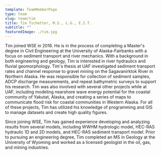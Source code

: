 ```yaml
---
template: TeamMemberPage
type: team
slug: team/tim
title: Tim Tschetter, M.S., L.G., E.I.T.
subtitle: ""
featuredImage: ./tim.jpg
---
```

Tim joined WSE in 2016. He is in the process of completing a Master's degree in Civil Engineering at the University of Alaska-Fairbanks with a focus on sediment transport and river mechanics. With a background in both engineering and geology, Tim is interested in river hydraulics and fluvial geomorphology. Tim's thesis at UAF investigated sediment transport rates and channel response to gravel mining on the Sagavanirktok River in Northern Alaska. He was responsible for collection of sediment samples, ADCP discharge measurements, and repeat bathymetric surveys to support his research. Tim was also involved with several other projects while at UAF, including modeling nearshore wave energy potential for the coastal community of Yakutat, Alaska, and creating a series of maps to communicate flood risk for coastal communities in Western Alaska. For all of these projects, Tim has utilized his knowledge of programming and GIS to manage datasets and create high quality figures.

Since joining WSE, Tim has gained experience developing and analyzing results from several models, including WWHM hydrologic model, HEC-RAS hydraulic 1D and 2D models, and HEC-RAS sediment transport model. Prior to pursuing an engineering degree, Tim completed an MS in Geology at the University of Wyoming and worked as a licensed geologist in the oil, gas, and mining industries.